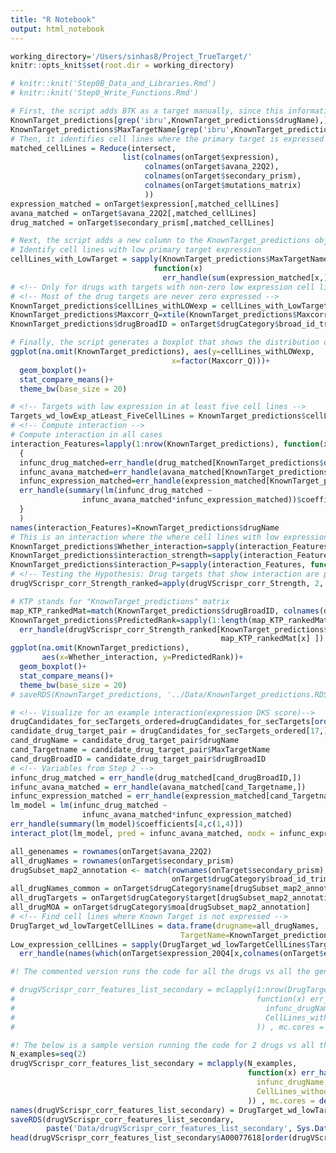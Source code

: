 ```yaml
---
title: "R Notebook"
output: html_notebook
---
```


<!-- DeepTarget's second step is to provide each gene a likelihood score of being a secondary target of drug -->
<!-- !Input!-->
<!-- Description                       Object Name-->
<!-- Viability matrix after CRISPR-KO ;onTarget$avana) -->
<!-- Viability after Drug Treatment   ;onTarget$secondary_prism-->
<!-- Expression profile               ;onTarget$expression_20Q4-->

<!-- !Output!-->
<!-- Add columns to 'KnownTarget_predictions' object  -->
<!-- Score denoting the likelihood that a gene is a secondary targe of a drug (for all genes vs all drugs, ); drugVScrispr_corr_features_list_secondary -->

<!-- Set the working Directory -->
```r
working_directory='/Users/sinhas8/Project_TrueTarget/'
knitr::opts_knit$set(root.dir = working_directory)
```
<!-- Uncomment this chunk to make each files independelty run -->
```r
# knitr::knit('Step0B_Data_and_Libraries.Rmd')
# knitr::knit('Step0_Write_Functions.Rmd')
```
<!-- Exploratory Analysis Part 1: The code below is performing an exploratory analysis on the data in the KnownTarget_predictions object to see whether drugs where the primary target is not expressed in most cell lines have a low Primary Target score. -->
```r
# First, the script adds BTK as a target manually, since this information is missing in the target annotation. 
KnownTarget_predictions[grep('ibru',KnownTarget_predictions$drugName),]
KnownTarget_predictions$MaxTargetName[grep('ibru',KnownTarget_predictions$drugName)][1]='BTK'
# Then, it identifies cell lines where the primary target is expressed at a low level, by looking for cell lines where the expression level is less than 2. The cellLines_with_LowTarget variable stores the number of cell lines where each target has low expression.
matched_cellLines = Reduce(intersect, 
                         list(colnames(onTarget$expression),
                              colnames(onTarget$avana_22Q2),
                              colnames(onTarget$secondary_prism),
                              colnames(onTarget$mutations_matrix)
                              ))
expression_matched = onTarget$expression[,matched_cellLines]
avana_matched = onTarget$avana_22Q2[,matched_cellLines]
drug_matched = onTarget$secondary_prism[,matched_cellLines]

# Next, the script adds a new column to the KnownTarget_predictions object that stores the number of cell lines with low expression for each drug target.
# Identify cell lines with low primary target expression
cellLines_with_LowTarget = sapply(KnownTarget_predictions$MaxTargetName,
                                function(x) 
                                  err_handle(sum(expression_matched[x,]<2)) )
# <!-- Only for drugs with targets with non-zero low expression cell lines can be used in the following analysis -->
# <!-- Most of the drug targets are never zero expressed -->
KnownTarget_predictions$cellLines_withLOWexp = cellLines_with_LowTarget
KnownTarget_predictions$Maxcorr_Q=xtile(KnownTarget_predictions$Maxcorr, 2)
KnownTarget_predictions$drugBroadID = onTarget$drugCategory$broad_id_trimmed[match(KnownTarget_predictions$drugName, onTarget$drugCategory$name)]

# Finally, the script generates a boxplot that shows the distribution of cellLines_withLOWexp for each Maxcorr_Q quartile.
ggplot(na.omit(KnownTarget_predictions), aes(y=cellLines_withLOWexp,
                                    x=factor(Maxcorr_Q)))+
  geom_boxplot()+
  stat_compare_means()+
  theme_bw(base_size = 20)
```
<!-- Exploratory Analysis Part 2: We first test drugs whose target KO and drug response viability similarity dimnishes when target expression is not expressed -->
```r
# <!-- Targets with low expression in at least five cell lines -->
Targets_wd_lowExp_atLeast_FiveCellLines = KnownTarget_predictions$cellLines_withLOWexp > 5
# <!-- Compute interaction -->
# Compute interaction in all cases
interaction_Features=lapply(1:nrow(KnownTarget_predictions), function(x)
  {
  infunc_drug_matched=err_handle(drug_matched[KnownTarget_predictions$drugBroadID[x],])
  infunc_avana_matched=err_handle(avana_matched[KnownTarget_predictions$MaxTargetName[x],])
  infunc_expression_matched=err_handle(expression_matched[KnownTarget_predictions$MaxTargetName[x],]<2)
  err_handle(summary(lm(infunc_drug_matched ~ 
                infunc_avana_matched*infunc_expression_matched))$coefficients[4,c(1,4)])
  }
  )
names(interaction_Features)=KnownTarget_predictions$drugName
# This is an interaction where the where cell lines with low expression (<2, Trues in above vector) will have "lower" correlation strength than cell lines with high expression (>2, Falses in above vector)
KnownTarget_predictions$Whether_interaction=sapply(interaction_Features, function(x) x[1]<0 & x[2]<0.2 )
KnownTarget_predictions$interaction_strength=sapply(interaction_Features, function(x) x[1])
KnownTarget_predictions$interaction_P=sapply(interaction_Features, function(x) x[2])
# <!-- Testing the Hypothesis: Drug targets that show interaction are predicted to be more likely to be the correct primary target from our pipeline -->
drugVScrispr_corr_Strength_ranked=apply(drugVScrispr_corr_Strength, 2, function(x) nrow(drugVScrispr_corr_Strength)-rank(x)+1 )

# KTP stands for "KnownTarget_predictions" matrix
map_KTP_rankedMat=match(KnownTarget_predictions$drugBroadID, colnames(drugVScrispr_corr_Strength_ranked))
KnownTarget_predictions$PredictedRank=sapply(1:length(map_KTP_rankedMat), function(x) 
  err_handle(drugVScrispr_corr_Strength_ranked[KnownTarget_predictions$MaxTargetName[x],
                                               map_KTP_rankedMat[x] ])  )
ggplot(na.omit(KnownTarget_predictions),
       aes(x=Whether_interaction, y=PredictedRank))+
  geom_boxplot()+
  stat_compare_means()+
  theme_bw(base_size = 20)
# saveRDS(KnownTarget_predictions, '../Data/KnownTarget_predictions.RDS')

# <!-- Visualize for an example interaction(expression DKS score)-->
drugCandidates_for_secTargets_ordered=drugCandidates_for_secTargets[order(drugCandidates_for_secTargets$interaction_strength),]
candidate_drug_target_pair = drugCandidates_for_secTargets_ordered[17,]
cand_drugName = candidate_drug_target_pair$drugName
cand_Targetname = candidate_drug_target_pair$MaxTargetName
cand_drugBroadID = candidate_drug_target_pair$drugBroadID
# <!-- Variables from Step 2 -->
infunc_drug_matched = err_handle(drug_matched[cand_drugBroadID,])
infunc_avana_matched = err_handle(avana_matched[cand_Targetname,])
infunc_expression_matched = err_handle(expression_matched[cand_Targetname,]<2)
lm_model = lm(infunc_drug_matched ~
                infunc_avana_matched*infunc_expression_matched)
err_handle(summary(lm_model)$coefficients[4,c(1,4)])
interact_plot(lm_model, pred = infunc_avana_matched, modx = infunc_expression_matched)
```
<!-- Part 2: Identify secondary targets -->

<!-- # In the next step, we provide a score (secondary-DKS) for each gene to be a secondary target of a Drug. This is done by repeating the primary target identification process in cell lines where primary target is absent. This file is used for analysis of secondary target and figure 3 generation: "Figure_3_and supp_12_secondary_target_and_validation.RMD". -->
```r
all_genenames = rownames(onTarget$avana_22Q2)
all_drugNames = rownames(onTarget$secondary_prism)
drugSubset_map2_annotation <- match(rownames(onTarget$secondary_prism),
                                    onTarget$drugCategory$broad_id_trimmed)
all_drugNames_common = onTarget$drugCategory$name[drugSubset_map2_annotation]
all_drugTargets = onTarget$drugCategory$target[drugSubset_map2_annotation]
all_drugMOA = onTarget$drugCategory$moa[drugSubset_map2_annotation]
# <!-- Find cell lines where Known Target is not expressed -->
DrugTarget_wd_lowTargetCellLines = data.frame(drugname=all_drugNames,
                                      TargetName=KnownTarget_predictions$MaxTargetName[match(all_drugNames, KnownTarget_predictions$drugBroadID)])
Low_expression_cellLines = sapply(DrugTarget_wd_lowTargetCellLines$TargetName, function(x)
  err_handle(names(which(onTarget$expression_20Q4[x,colnames(onTarget$expression_20Q4) %in% matched_cellLines]<3))))

#! The commented version runs the code for all the drugs vs all the genes

# drugVScrispr_corr_features_list_secondary = mclapply(1:nrow(DrugTarget_wd_lowTargetCellLines),
#                                                      function(x) err_handle(correlation_bet_crispr_drug_secondary_target(
#                                                        infunc_drugName = unlist(DrugTarget_wd_lowTargetCellLines[x,1]),
#                                                        CellLines_withoutPrimary = Low_expression_cellLines[[unlist(DrugTarget_wd_lowTargetCellLines[x,2])]]
#                                                      )) , mc.cores = detectCores())

#! The below is a sample version running the code for 2 drugs vs all the genes
N_examples=seq(2)
drugVScrispr_corr_features_list_secondary = mclapply(N_examples,
                                                     function(x) err_handle(correlation_bet_crispr_drug_secondary_target(
                                                       infunc_drugName = unlist(DrugTarget_wd_lowTargetCellLines[x,1]),
                                                       CellLines_withoutPrimary = Low_expression_cellLines[[unlist(DrugTarget_wd_lowTargetCellLines[x,2])]]
                                                     )) , mc.cores = detectCores())
names(drugVScrispr_corr_features_list_secondary) = DrugTarget_wd_lowTargetCellLines$drugname[N_examples]
saveRDS(drugVScrispr_corr_features_list_secondary,
        paste('Data/drugVScrispr_corr_features_list_secondary', Sys.Date(), '.RDS', sep=''))
head(drugVScrispr_corr_features_list_secondary$A00077618[order(drugVScrispr_corr_features_list_secondary$A00077618[,2], decreasing = T),])
```


